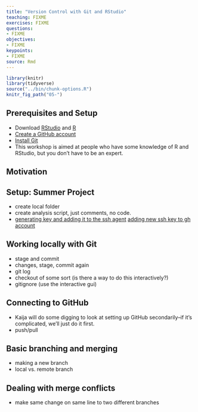 ```yaml
---
title: "Version Control with Git and RStudio"
teaching: FIXME
exercises: FIXME
questions:
- FIXME
objectives:
- FIXME
keypoints:
- FIXME
source: Rmd
---
```


```r
library(knitr)
library(tidyverse)
source("../bin/chunk-options.R")
knitr_fig_path("05-")
```

## Prerequisites and Setup

- Download [RStudio](https://www.rstudio.com/products/rstudio/download/) and [R](https://www.r-project.org/)
- [Create a GitHub account](https://github.com/signup?user_email=&source=form-home-signup)
- [Install Git](https://git-scm.com/downloads)
- This workshop is aimed at people who have some knowledge of R and RStudio, but you don't have to be an expert.

## Motivation

## Setup: Summer Project
- create local folder
- create analysis script, just comments, no code.
- [generating key and adding it to the ssh agent](https://docs.github.com/en/github/authenticating-to-github/connecting-to-github-with-ssh/generating-a-new-ssh-key-and-adding-it-to-the-ssh-agent) [adding new ssh key to gh account](https://docs.github.com/en/github/authenticating-to-github/connecting-to-github-with-ssh/adding-a-new-ssh-key-to-your-github-account)

## Working locally with Git
- stage and commit
- changes, stage, commit again
- git log
- checkout of some sort (is there a way to do this interactively?)
- gitignore (use the interactive gui)

## Connecting to GitHub
- Kaija will do some digging to look at setting up GitHub secondarily--if it's complicated, we'll just do it first. 
- push/pull

## Basic branching and merging
- making a new branch
- local vs. remote branch

## Dealing with merge conflicts
- make same change on same line to two different branches
